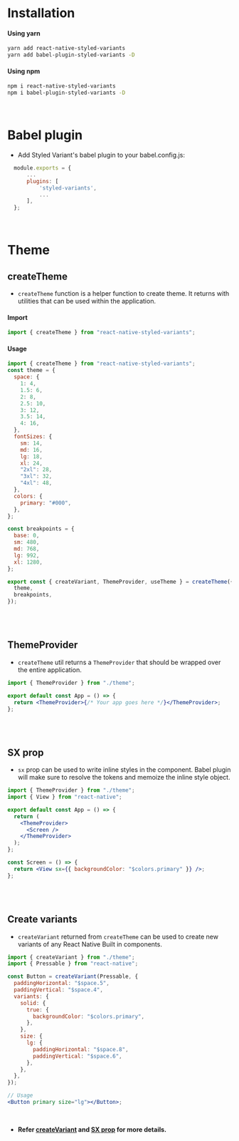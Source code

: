# Installation

#### Using yarn

```bash
yarn add react-native-styled-variants
yarn add babel-plugin-styled-variants -D
```

#### Using npm

```bash
npm i react-native-styled-variants
npm i babel-plugin-styled-variants -D
```

<br />

# Babel plugin

- Add Styled Variant's babel plugin to your babel.config.js:

```js
  module.exports = {
      ...
      plugins: [
          'styled-variants',
          ...
      ],
  };

```

<br />

# Theme

## createTheme

- `createTheme` function is a helper function to create theme. It returns with utilities that can be used within the application.

#### Import

```jsx
import { createTheme } from "react-native-styled-variants";
```

#### Usage

```jsx
import { createTheme } from "react-native-styled-variants";
const theme = {
  space: {
    1: 4,
    1.5: 6,
    2: 8,
    2.5: 10,
    3: 12,
    3.5: 14,
    4: 16,
  },
  fontSizes: {
    sm: 14,
    md: 16,
    lg: 18,
    xl: 24,
    "2xl": 28,
    "3xl": 32,
    "4xl": 48,
  },
  colors: {
    primary: "#000",
  },
};

const breakpoints = {
  base: 0,
  sm: 480,
  md: 768,
  lg: 992,
  xl: 1280,
};

export const { createVariant, ThemeProvider, useTheme } = createTheme({
  theme,
  breakpoints,
});
```

<br />
<br />

## ThemeProvider

- `createTheme` util returns a `ThemeProvider` that should be wrapped over the entire application.

```jsx
import { ThemeProvider } from "./theme";

export default const App = () => {
  return <ThemeProvider>{/* Your app goes here */}</ThemeProvider>;
};
```

<br />
<br />

## SX prop

- `sx` prop can be used to write inline styles in the component. Babel plugin will make sure to resolve the tokens and memoize the inline style object.

```jsx
import { ThemeProvider } from "./theme";
import { View } from "react-native";

export default const App = () => {
  return (
    <ThemeProvider>
      <Screen />
    </ThemeProvider>
  );
};

const Screen = () => {
  return <View sx={{ backgroundColor: "$colors.primary" }} />;
};
```

<br />
<br />

## Create variants

- `createVariant` returned from `createTheme` can be used to create new variants of any React Native Built in components.

```jsx
import { createVariant } from "./theme";
import { Pressable } from "react-native";

const Button = createVariant(Pressable, {
  paddingHorizontal: "$space.5",
  paddingVertical: "$space.4",
  variants: {
    solid: {
      true: {
        backgroundColor: "$colors.primary",
      },
    },
    size: {
      lg: {
        paddingHorizontal: "$space.8",
        paddingVertical: "$space.6",
      },
    },
  },
});

// Usage
<Button primary size="lg"></Button>;
```

<br />

- **Refer [createVariant](create-variant) and [SX prop](sx-prop) for more details.**
